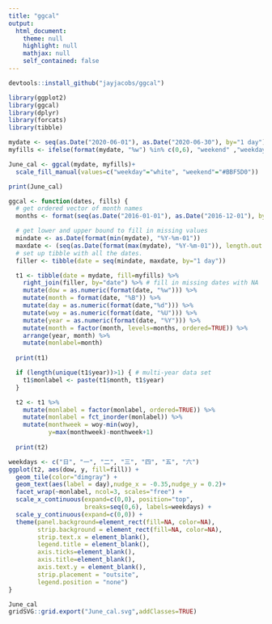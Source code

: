 ```yaml
---
title: "ggcal"
output: 
  html_document:
    theme: null
    highlight: null
    mathjax: null
    self_contained: false
---
```

```r
devtools::install_github("jayjacobs/ggcal")
```


```r
library(ggplot2)
library(ggcal)
library(dplyr)
library(forcats)
library(tibble)

mydate <- seq(as.Date("2020-06-01"), as.Date("2020-06-30"), by="1 day")
myfills <- ifelse(format(mydate, "%w") %in% c(0,6), "weekend" ,"weekday")

June_cal <- ggcal(mydate, myfills)+
  scale_fill_manual(values=c("weekday"="white", "weekend"="#BBF5D0"))

print(June_cal)
```


```r
ggcal <- function(dates, fills) {
  # get ordered vector of month names
  months <- format(seq(as.Date("2016-01-01"), as.Date("2016-12-01"), by="1 month"), "%B")

  # get lower and upper bound to fill in missing values
  mindate <- as.Date(format(min(mydate), "%Y-%m-01"))
  maxdate <- (seq(as.Date(format(max(mydate), "%Y-%m-01")), length.out = 2, by="1 month")-1)[2]
  # set up tibble with all the dates.
  filler <- tibble(date = seq(mindate, maxdate, by="1 day"))

  t1 <- tibble(date = mydate, fill=myfills) %>%
    right_join(filler, by="date") %>% # fill in missing dates with NA
    mutate(dow = as.numeric(format(date, "%w"))) %>%
    mutate(month = format(date, "%B")) %>%
    mutate(day = as.numeric(format(date,"%d"))) %>%
    mutate(woy = as.numeric(format(date, "%U"))) %>%
    mutate(year = as.numeric(format(date, "%Y"))) %>%
    mutate(month = factor(month, levels=months, ordered=TRUE)) %>%
    arrange(year, month) %>%
    mutate(monlabel=month)
  
  print(t1)

  if (length(unique(t1$year))>1) { # multi-year data set
    t1$monlabel <- paste(t1$month, t1$year)
  }

  t2 <- t1 %>%
    mutate(monlabel = factor(monlabel, ordered=TRUE)) %>%
    mutate(monlabel = fct_inorder(monlabel)) %>%
    mutate(monthweek = woy-min(woy),
           y=max(monthweek)-monthweek+1)
  
  print(t2)

weekdays <- c("日", "一", "二", "三", "四", "五", "六")
ggplot(t2, aes(dow, y, fill=fill)) +
  geom_tile(color="dimgray") +
  geom_text(aes(label = day),nudge_x = -0.35,nudge_y = 0.2)+
  facet_wrap(~monlabel, ncol=3, scales="free") +
  scale_x_continuous(expand=c(0,0), position="top",
                     breaks=seq(0,6), labels=weekdays) +
  scale_y_continuous(expand=c(0,0)) +
  theme(panel.background=element_rect(fill=NA, color=NA),
        strip.background = element_rect(fill=NA, color=NA),
        strip.text.x = element_blank(),
        legend.title = element_blank(),
        axis.ticks=element_blank(),
        axis.title=element_blank(),
        axis.text.y = element_blank(),
        strip.placement = "outsite",
        legend.position = "none")
}

```


```r
June_cal
gridSVG::grid.export("June_cal.svg",addClasses=TRUE)
```

